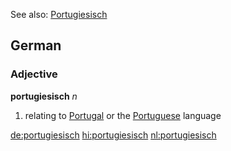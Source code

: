 See also: [[Portugiesisch]]

==German==
===Adjective===
'''portugiesisch''' ''n''

# relating to [[Portugal]] or the [[Portuguese]] language

[[de:portugiesisch]]
[[hi:portugiesisch]]
[[nl:portugiesisch]]